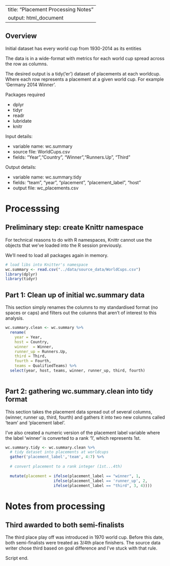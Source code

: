 
---
title: "Placement Processing Notes"
output: html_document
---


## Overview 
Initial dataset has every world cup from 1930-2014 as its entities 

The data is in a wide-format with metrics for each world cup
spread across the row as columns. 

The desired output is a tidy('er') dataset of placements at each worldcup. 
Where each row represents a placement at a given world cup. 
For example 'Germany 2014 Winner'. 

Packages required

* dplyr
* tidyr
* readr
* lubridate
* knitr

Input details: 

* variable name: wc.summary
* source file: WorldCups.csv 
* fields: "Year","Country", "Winner","Runners.Up", "Third" 

Output details:

* variable name: wc.summary.tidy
* fields: "team", "year", "placement", "placement_label", "host"
* output file: wc_placements.csv

# Processsing 



## Preliminary step: create Knittr namespace 
For technical reasons to do with R namespaces,
Knittr cannot use the objects that we've loaded into 
the R session previously. 

We'll need to load all packages again in memory. 

```r
# load libs into Knitter's namespace
wc.summary <- read.csv("../data/source_data/WorldCups.csv")
library(dplyr)
library(tidyr)
```


## Part 1: Clean up of initial wc.summary data 

This section simply renames the columns to my standardised format
(no spaces or caps) and filters out the columns that aren't of
interest to this analysis. 

```r
wc.summary.clean <- wc.summary %>%
  rename(
    year = Year,
    host = Country,
    winner  = Winner, 
    runner_up = Runners.Up,
    third = Third,
    fourth = Fourth,
    teams = QualifiedTeams) %>%
  select(year, host, teams, winner, runner_up, third, fourth) 
  
```


## Part 2: gathering wc.summary.clean into tidy format

This section takes the placement data spread out of several columns, 
(winner, runner up, third, fourth) and gathers it 
into two new columns called 'team' and 'placement label'.

I've also created a numeric version of the placement label variable
where the label 'winner' is converted to a rank '1', which represents 1st. 

```r

wc.summary.tidy <- wc.summary.clean %>%
  # tidy dataset into placements at worldcups
  gather('placement_label','team', 4:7) %>%
  
  # convert placement to a rank integer (1st...4th)
  
  mutate(placement = ifelse(placement_label == "winner", 1,
                     ifelse(placement_label == 'runner_up', 2, 
                     ifelse(placement_label == "third", 3, 4))))
```


# Notes from processing 

## Third awarded to both semi-finalists

The third place play off was introduced in 1970 
world cup. Before this date, both semi-finalists
were treated as 3/4th place finishers. 
The source data writer chose third based on 
goal difference and I've stuck with that rule. 




Script end. 



  
    

